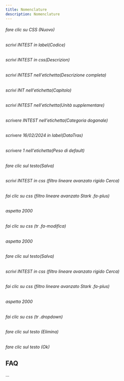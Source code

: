 ```yaml
---
title: Nomenclature
description: Nomenclature
---
```

###### fare clic su CSS (Nuovo)

###### scrivi INTEST in label(Codice)

###### scrivi INTEST in css(Descrizion)

###### scrivi INTEST nell'etichetta(Descrizione completa)

###### scrivi INT nell'etichetta(Capitolo)

###### scrivi INTEST nell'etichetta(Unità supplementare)

###### scrivere INTEST nell'etichetta(Categoria doganale)

###### scrivere 16/02/2024 in label(DataTras)

###### scrivere 1 nell'etichetta(Peso di default)

###### fare clic sul testo(Salva)

###### scrivi INTEST in css (filtro lineare avanzato rigido Cerca)

###### fai clic su css (filtro lineare avanzato Stark .fa-plus)

###### aspetta 2000

###### fai clic su css (tr .fa-modifica)

###### aspetta 2000

###### fare clic sul testo(Salva)

###### scrivi INTEST in css (filtro lineare avanzato rigido Cerca)

###### fai clic su css (filtro lineare avanzato Stark .fa-plus)

###### aspetta 2000

###### fai clic su css (tr .dropdown)

###### fare clic sul testo (Elimina)

###### fare clic sul testo (Ok)

FAQ
---

...